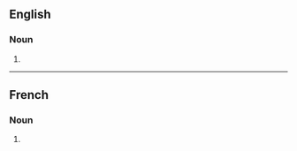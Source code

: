 {{also|ampoulés}}

==English==

===Noun===
{{head|en|noun form}}

# {{plural of|ampoule|lang=en}}

----

==French==

===Noun===
{{head|fr|noun plural form|g=f}}

# {{plural of|ampoule|lang=fr}}